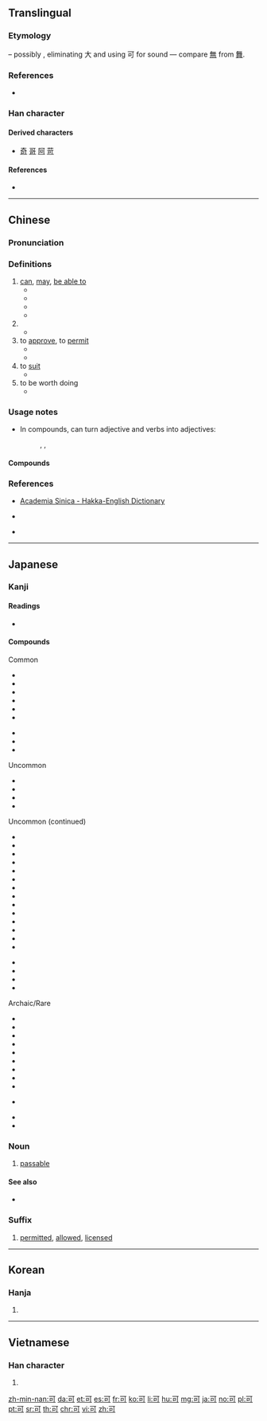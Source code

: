 {{also|句}}
==Translingual==
{{stroke order|stroke=5}}
{{stroke order|type=animate}}

===Etymology===
{{Han etyl}}
{{liushu|i}} – possibly {{Han simp|奇}}, eliminating 大 and using 可 for sound — compare [[無]] from [[舞]].

{{Han compound|口|丂|c1=s|c2=p|ls=psc}}

===References===
* {{cite-web
|url=http://www.hanziyuan.com/result.php?zi=%E5%8F%AF
|title=可
|work=字源
|language=Mandarin
|accessdate=2014-02-24}}

===Han character===
{{Han char|rn=30|rad=口|as=02|sn=5|four=10620|canj=MNR|ids=⿹丁口}}

====Derived characters====
* [[奇]] [[哥]] [[阿]] [[苛]]

====References====
* {{Han ref|kx=0172.120|dkj=03245|dj=0383.070|hdz=10567.070|uh=53EF|ud=21487|bh=A569|bd=42345}}

----

==Chinese==
{{zh-forms}}

===Pronunciation===
{{zh-pron
|m=kě
|c=ho2,hak1
|h=pfs=khó;hpy=ko3
|md=kō̤
|mn=khóa/khó͘/khó/khóⁿ
|mn_note=khuá, khó͘ - vernacular, khó, khóⁿ - literary
|w=2khu
|mc=y
|oc=y
|ma=|ma2=
|cat=v,suf,adv
}}

===Definitions===
{{zh-hanzi}}

# [[can]], [[may]], [[be able to]]
#* {{zh-l|可能|possibly}}
#* {{zh-l|可以|can}}
#* {{zh-x|這 袋子{zi} '''可''' 盛 五十 公斤。|This bag '''can''' hold 50 kilos.}}
#* {{zh-x|他 沒有 家 '''可''' 住。|He had no place to live.}}
# {{n-g|Particle used for emphasis.}}
#* {{zh-x|我 '''可''' 不 太 知道。|I don't '''really''' know.}}
# to [[approve]], to [[permit]]
#* {{zh-l|許可|to permit, to allow}}
#* {{zh-l|認可|to approve}}
# to [[suit]]
#* {{zh-l|可心|satisfying}}
# to be worth doing
#* {{zh-x|展覽 的{dí}確 '''可''' 看。|The exhibition is really '''worth''' seeing.}}

===Usage notes===
* In compounds, {{zh-l|可}} can turn adjective and verbs into adjectives:
*: {{zh-l|可吃|edible}}, {{zh-l|可愛/可爱|lovely}}, {{zh-l|可怜|pitiful}}

====Compounds====
{{der3
| {{zh-l|創可貼}}
| {{zh-l|可哀}}
| {{zh-l|可愛}}
| {{zh-l|可悲}}
| {{zh-l|可比}}
| {{zh-l|可比價格}}
| {{zh-l|可鄙}}
| {{zh-l|可編程}}
| {{zh-l|可變}}
| {{zh-l|可變電容器}}
| {{zh-l|可變化合價}}
| {{zh-l|可變資本}}
| {{zh-l|可不}}
| {{zh-l|可不是}}
| {{zh-l|可怖}}
| {{zh-l|可操左券}}
| {{zh-l|可乘之機}}
| {{zh-l|可持續}}
| {{zh-l|可持續發展}}
| {{zh-l|可吃}}
| {{zh-l|可恥}}
| {{zh-l|可達}}
| {{zh-l|可待因}}
| {{zh-l|可導}}
| {{zh-l|可得到}}
| {{zh-l|可丁可卯}}, {{zh-l|可釘可鉚}}
| {{zh-l|可懂度}}
| {{zh-l|可動}}
| {{zh-l|可讀性}}
| {{zh-l|可讀音性}}
| {{zh-l|可分}}
| {{zh-l|可否}}
| {{zh-l|可歌可泣}}
| {{zh-l|可耕地}}
| {{zh-l|可供軍用}}
| {{zh-l|可共患難}}
| {{zh-l|可觀}}
| {{zh-l|可貴}}
| {{zh-l|可好}}
| {{zh-l|可恨}}
| {{zh-l|可回收}}
| {{zh-l|可及性}}
| {{zh-l|可嘉}}
| {{zh-l|可見}}
| {{zh-l|可見度}}
| {{zh-l|可見光}}

| {{zh-l|可腳}}, {{zh-l|可腳兒}}
| {{zh-l|可接受性}}
| {{zh-l|可解}}
| {{zh-l|可驚}}
| {{zh-l|可勁}}, {{zh-l|可勁兒}}
| {{zh-l|可敬}}
| {{zh-l|可掬}}
| {{zh-l|可決}}
| {{zh-l|可決率}}
| {{zh-l|可決票}}
| {{zh-l|可卡因}}
| {{zh-l|可靠}}
| {{zh-l|可靠性}}
| {{zh-l|可可}}
| {{zh-l|可口}}
| {{zh-l|可口可樂}}
| {{zh-l|可口可樂公司}}
| {{zh-l|可蘭經}}
| {{zh-l|可樂}}
| {{zh-l|可憐}}
| {{zh-l|可憐巴巴}}, {{zh-l|可憐巴巴的}}
| {{zh-l|可憐蟲}}
| {{zh-l|可憐見}}, {{zh-l|可憐見兒}}
| {{zh-l|可憐相}}
| {{zh-l|可裂變}}
| {{zh-l|可裂變材料}}
| {{zh-l|可惱}}
| {{zh-l|可能}}
| {{zh-l|可能補語}}
| {{zh-l|可能性}}
| {{zh-l|可逆}}
| {{zh-l|可逆反應}}
| {{zh-l|可逆性}}
| {{zh-l|可怕}}
| {{zh-l|可欺}}
| {{zh-l|可氣}}
| {{zh-l|可巧}}
| {{zh-l|可親}}
| {{zh-l|可取}}
| {{zh-l|可燃}}
| {{zh-l|可燃冰}}
| {{zh-l|可燃性}}
| {{zh-l|可人}}
| {{zh-l|可容忍}}
| {{zh-l|可溶性}}
| {{zh-l|可身}}, {{zh-l|可身兒}}
| {{zh-l|可食}}
| {{zh-l|可視電話}}
| {{zh-l|可是}}
| {{zh-l|可數}}
| {{zh-l|可數性}}
| {{zh-l|可塑性}}
| {{zh-l|可嘆}}
| {{zh-l|可體}}
| {{zh-l|可調}}
| {{zh-l|可通}}
| {{zh-l|可通約}}
| {{zh-l|可望而不可即}}
| {{zh-l|可微}}
| {{zh-l|可謂}}
| {{zh-l|可惡}}
| {{zh-l|可惜}}
| {{zh-l|可喜}}
| {{zh-l|可想而知}}
| {{zh-l|可想像}}
| {{zh-l|可笑}}
| {{zh-l|可心}}
| {{zh-l|可信}}
| {{zh-l|可信度}}
| {{zh-l|可信任}}
| {{zh-l|可行}}
| {{zh-l|可行性}}
| {{zh-l|可行性研究}}
| {{zh-l|可尋址}}
| {{zh-l|可壓縮}}
| {{zh-l|可言}}
| {{zh-l|可疑}}
| {{zh-l|可以}}
| {{zh-l|可意}}
| {{zh-l|可有可無}}
| {{zh-l|可再生}}
| {{zh-l|可再生能源}}
| {{zh-l|可憎}}
| {{zh-l|可著}}
| {{zh-l|可知}}
| {{zh-l|可知論}}
| {{zh-l|可支付性}}
| {{zh-l|可轉讓}}
| {{zh-l|可尊敬}}
| {{zh-l|可作}}
| {{zh-l|可做}}
}}

===References===
* {{qualifier|Hakka}} [http://minhakka.ling.sinica.edu.tw/bkg/hakyin/search.php?DETAIL=1&LIMIT=id=16219&dbname=su_tian_1&graph=2 Academia Sinica - Hakka-English Dictionary]
* {{qualifier|Hakka}} {{R:hak:Lau 1997}}
* {{qualifier|Min Nan}} {{thcwd|1415}}

----

==Japanese==

===Kanji===
{{ja-kanji|grade=5|rs=口02}}

====Readings====
* {{ja-readings|on=[[か]] (ka), [[こく]] (koku)|kun=[[よい]] (yoi), [[べし]] (beshi), [[ばかり]] (bakari)}}

====Compounds====
{{der-top3|Compounds of 可}}
Common
* {{m|ja|可否|tr=kahi}}
* {{m|ja|可決|tr=kaketsu}}
* {{m|ja|可也|tr=kanari}}
* {{m|ja|可能|tr=kanō}}
* {{m|ja|可愛い|tr=kawaii}}
* {{m|ja|可哀相|tr=kawaisō}}

* {{m|ja|不可|tr=fuka}}
* {{m|ja|許可|tr=kyoka}}
* {{m|ja|認可|tr=ninka}}

Uncommon
* {{m|ja|可き|tr=beki}}
* {{m|ja|可とする|tr=katosuru}}
* {{m|ja|可分|tr=kabun}}
* {{m|ja|可聴|tr=kachō}}

{{der-mid3}}
Uncommon (continued)
* {{m|ja|可動|tr=kadō}}
* {{m|ja|可読|tr=kadoku}}
* {{m|ja|可逆|tr=kagyaku}}
* {{m|ja|可変|tr=kahen}}
* {{m|ja|可燃|tr=kanen}}
* {{m|ja|可憐|tr=karen}}
* {{m|ja|可算|tr=kasan}}
* {{m|ja|可視|tr=kashi}}
* {{m|ja|可塑|tr=kaso}}
* {{m|ja|可溶|tr=kayō}}
* {{m|ja|加圧性|tr=kaatsusei}}
* {{m|ja|可換環|tr=kakankan}}
* {{m|ja|可換群|tr=kakangun}}
* {{m|ja|可処分|tr=kashobun}}

* {{m|ja|印可|tr=inka}}
* {{m|ja|半可|tr=hanka}}
* {{m|ja|裁可|tr=saika}}
* {{m|ja|成る可く|tr=narubeku}}

{{der-mid3}}
Archaic/Rare
* {{m|ja|可い|tr=bei}}
* {{m|ja|可し|tr=beshi}}
* {{m|ja|可からず|tr=bekarazu}}
* {{m|ja|可くして|tr=bekushite}}
* {{m|ja|可惜|tr=atara}}
* {{m|ja|可成|tr=kanari}}
* {{m|ja|可祝|tr=kashiku}}
* {{m|ja|可撓|tr=katō}}
* {{m|ja|可用|tr=kayō}}

* {{m|ja|允可|tr=inka}}

* {{m|ja|可及的|tr=kakyūteki}}
* {{m|ja|可耕地|tr=kakōchi}}
{{der-bottom}}

===Noun===
{{ja-noun|か}}

# [[passable]]

====See also====
* {{l|ja|べき}}

===Suffix===
{{ja-pos|か|suffix}}

# [[permitted]], [[allowed]], [[licensed]]

----

==Korean==

===Hanja===
{{ko-hanja|hangeul=[[가]], [[극]]|mr=ka, kŭk}}

# {{defn|lang=ko|sort=口02}}

----

==Vietnamese==

===Han character===
{{vi-hantu|[[khả]], [[khá]], [[tài]]|rs=口02}}

# {{defn|lang=vi|sort=口02}}

[[zh-min-nan:可]]
[[da:可]]
[[et:可]]
[[es:可]]
[[fr:可]]
[[ko:可]]
[[li:可]]
[[hu:可]]
[[mg:可]]
[[ja:可]]
[[no:可]]
[[pl:可]]
[[pt:可]]
[[sr:可]]
[[th:可]]
[[chr:可]]
[[vi:可]]
[[zh:可]]